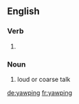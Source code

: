 ==English==

===Verb===
{{head|en|present participle}}

# {{present participle of|yawp|lang=en|nocat=1}}

===Noun===
{{en-noun}}

# loud or coarse talk

[[de:yawping]]
[[fr:yawping]]